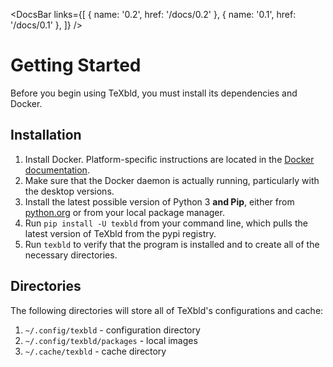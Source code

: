 
<DocsBar
	links={[
		{ name: '0.2', href: '/docs/0.2' },
		{ name: '0.1', href: '/docs/0.1' },
	]}
/>

# Getting Started

Before you begin using TeXbld, you must install its dependencies and Docker.

## Installation

1. Install Docker. Platform-specific instructions are located in the [Docker documentation](https://docs.docker.com/get-docker/).
2. Make sure that the Docker daemon is actually running, particularly with the desktop versions.
3. Install the latest possible version of Python 3 **and Pip**, either from [python.org](https://www.python.org/downloads/) or from your local package manager.
4. Run `pip install -U texbld` from your command line, which pulls the latest version of TeXbld from the pypi registry.
5. Run `texbld` to verify that the program is installed and to create all of the necessary directories.

## Directories

The following directories will store all of TeXbld's configurations and cache:

1. `~/.config/texbld` - configuration directory
2. `~/.config/texbld/packages` - local images
3. `~/.cache/texbld` - cache directory
